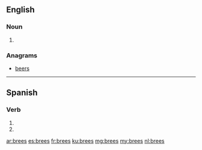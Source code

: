 ==English==

===Noun===
{{head|en|noun plural form}}

# {{plural of|bree|lang=en}}

===Anagrams===
* [[beers#English|beers]] 

----

==Spanish==

===Verb===
{{es-verb-form}}

# {{es-verb form of|ending=ar|mood=imperative|sense=negative|pers=2|formal=no|number=singular|brear}}
# {{es-verb form of|ending=ar|mood=subjunctive|tense=present|pers=2|formal=no|number=singular|brear}}

[[ar:brees]]
[[es:brees]]
[[fr:brees]]
[[ku:brees]]
[[mg:brees]]
[[my:brees]]
[[nl:brees]]